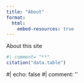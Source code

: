 ```yaml
---
title: "About"
format:
  html:
    embed-resources: true
---
```


About this site
```r
#| comment= "**"
citation("data.table")
```
#| echo: false
#| comment: ''


